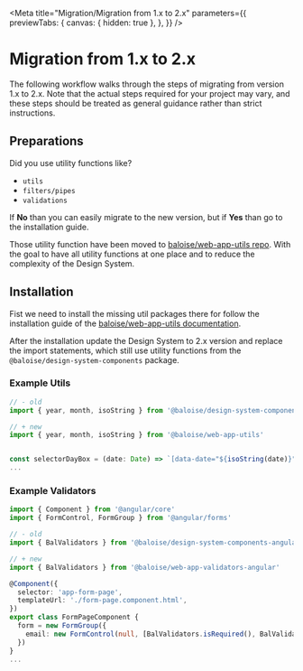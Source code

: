 
<Meta
  title="Migration/Migration from 1.x to 2.x"
  parameters={{
    previewTabs: {
      canvas: { hidden: true },
    },
  }}
/>

# Migration from 1.x to 2.x

The following workflow walks through the steps of migrating from version 1.x to 2.x.
Note that the actual steps required for your project may vary, and these steps should be treated as general guidance rather than strict instructions.

## Preparations

Did you use utility functions like?

- `utils`
- `filters/pipes`
- `validations`

If **No** than you can easily migrate to the new version, but if **Yes** than go to the installation guide.

Those utility function have been moved to [baloise/web-app-utils repo](https://github.com/baloise/web-app-utils). With the goal to have all utility functions at one place and to reduce the complexity of the Design System.

## Installation

Fist we need to install the missing util packages there for follow the installation guide of the [baloise/web-app-utils documentation](https://github.com/baloise/web-app-utils).

After the installation update the Design System to 2.x version and replace the import statements, which still use utility functions from the `@baloise/design-system-components` package.

### Example Utils

```typescript
// - old
import { year, month, isoString } from '@baloise/design-system-components'

// + new
import { year, month, isoString } from '@baloise/web-app-utils'


const selectorDayBox = (date: Date) => `[data-date="${isoString(date)}"]`
...
```

### Example Validators

```typescript
import { Component } from '@angular/core'
import { FormControl, FormGroup } from '@angular/forms'

// - old
import { BalValidators } from '@baloise/design-system-components-angular'

// + new
import { BalValidators } from '@baloise/web-app-validators-angular'

@Component({
  selector: 'app-form-page',
  templateUrl: './form-page.component.html',
})
export class FormPageComponent {
  form = new FormGroup({
    email: new FormControl(null, [BalValidators.isRequired(), BalValidators.isMinLength(4), BalValidators.isEmail()]),
  })
}
...
```

<bal-doc-github link="/stories/migration/01-migration-from-1x-to-2x.stories.mdx"></bal-doc-github>
